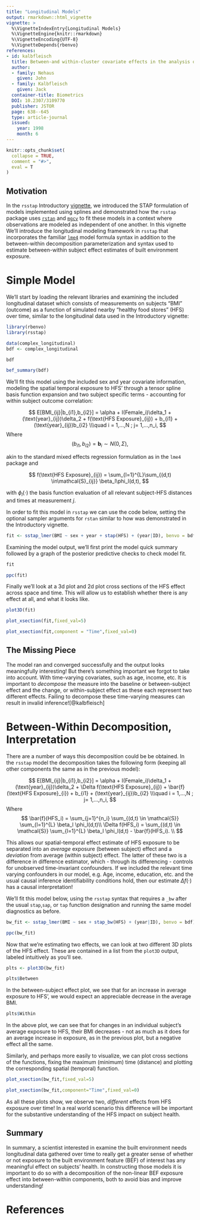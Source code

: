 ```yaml
---
title: "Longitudinal Models"
output: rmarkdown::html_vignette
vignette: >
  %\VignetteIndexEntry{Longitudinal Models}
  %\VignetteEngine{knitr::rmarkdown}
  %\VignetteEncoding{UTF-8}
  %\VignetteDepends{rbenvo}
references:
- id: kalbfleisch
  title: Between-and within-cluster covariate effects in the analysis of clustered data
  author:
  - family: Nehaus
    given: John
  - family: Kalbfleisch
    given: Jack
  container-title: Biometrics
  DOI: 10.2307/3109770
  publisher: JSTOR
  page: 638--645
  type: article-journal
  issued:
    year: 1998
    month: 6
---
```


```r
knitr::opts_chunk$set(
  collapse = TRUE,
  comment = "#>",
  eval = T
)
```



## Motivation

In the `rsstap` Introductory [vignette](https://apeterson91.github.io/rsstap/articles/Introduction.html), we introduced the STAP formulation of models implemented using splines 
and demonstrated how the `rsstap` package uses [`rstan`](https://mc-stan.org/users/interfaces/rstan) and [`mgcv`](https://cran.r-project.org/web/packages/mgcv/index.html) to fit these models in a context where observations are modeled as independent of one another. 
In this vignette We'll introduce the longitudinal modeling framework in `rsstap` that incorporates the familiar [`lme4`](https://github.com/lme4/lme4) model formula syntax in addition to 
the between-within decomposition parameterization and syntax used to estimate between-within subject effect estimates of built environment exposure.

#  Simple Model

We'll start by loading the relevant libraries and examining the included longitudinal dataset which consists of measurements on subjects "BMI" (outcome) as a function of simulated nearby "healthy food stores" (HFS) over time, similar to the longitudinal data used in the Introductory vignette:

```r
library(rbenvo)
library(rsstap)
```

```r
data(complex_longitudinal)
bdf <- complex_longitudinal
```

```r
bdf
```

```r
bef_summary(bdf)
```

We'll fit this model using the included sex and year covariate information, modeling the spatial temporal exposure to HFS' through a tensor spline basis function expansion and two subject specific terms - accounting for within subject outcome correlation:


$$
E[BMI_{ij}|b_{i1},b_{i2}] = \alpha + I(Female_i)\delta_1 + (\text{year}_{ij})\delta_2 + f(\text{HFS Exposure}_{ij}) + b_{i1} + (\text{year}_{ij})b_{i2} \\\quad i = 1,...,N ; j= 1,...,n_i,
$$
Where
$$
(b_{i1},b_{i2}) = \mathbf{b}_i \sim N(0,\Sigma),
$$

akin to the standard mixed effects regression formulation as in the `lme4` package and 

$$
f(\text{HFS Exposure}_{ij}) = \sum_{l=1}^{L}\sum_{(d,t) \in\mathcal{S}_{ij}} \beta_l\phi_l(d,t),
$$

with $\phi_l(\cdot)$ the basis function evaluation of all relevant subject-HFS distances and times at measurement $j$.  


In order to fit this model in `rsstap` we can use the code below, setting the optional sampler arguments for `rstan` similar to how was demonstrated in the Introductory vignette. 


```r
fit <- sstap_lmer(BMI ~ sex + year + stap(HFS) + (year|ID), benvo = bdf)
```

Examining the model output, we'll first print the model quick summary followed by a graph of the posterior predictive checks to check model fit.

```r
fit
```


```r
ppc(fit)
```

Finally we'll look at a 3d plot and 2d plot cross sections of the HFS effect across space and time. This will allow us to establish whether there is any effect at all, and what it looks like.

```r
plot3D(fit)
```

```r
plot_xsection(fit,fixed_val=5)
```

```r
plot_xsection(fit,component = "Time",fixed_val=0)
```

## The Missing Piece
The model ran and converged successfully and the output looks meaningfully interesting! But there's something important we forgot to take into account. With time-varying covariates, such as age, income, etc. It is important to *decompose* the measure into the baseline or between-subject effect and the change, or within-subject effect as these each represent two different effects. Failing to decompose these time-varying measures can result in invalid inference![@kalbfleisch]

# Between-Within Decomposition, Interpretation

There are a number of ways this decomposition could be be obtained. In the `rsstap` model the decomposition takes the following form (keeping all other components the same as in the previous model):

$$
E[BMI_{ij}|b_{i1},b_{i2}] = \alpha + I(Female_i)\delta_1 + (\text{year}_{ij})\delta_2 + \Delta f(\text{HFS Exposure}_{ij}) + \bar{f}(\text{HFS Exposure}_{i}) + b_{i1} + (\text{year}_{ij})b_{i2} \\\quad i = 1,...,N ; j= 1,...,n_i,
$$
Where
$$
\bar{f}(HFS_i) = \sum_{j=1}^{n_i} \sum_{(d,t) \in \mathcal{S}} \sum_{l=1}^{L} \beta_l \phi_l(d,t)\\
\Delta f(HFS_i) = \sum_{(d,t) \in \mathcal{S}} \sum_{l=1}^{L} \beta_l \phi_l(d,t) - \bar{f}(HFS_i). \\
$$

 This allows our spatial-temporal effect estimate of HFS exposure to be separated into an *average* exposure (between subject) effect  and a *deviation* from average (within subject) effect. The latter of these two is a difference in difference estimator, which - through its differencing - controls for unobserved time-invariant confounders. If we included the relevant time varying confounders in our model, e.g. Age, income, education, etc. and the usual causal inference identifiability conditions hold, then our estimate $\Delta f(\cdot)$ has  a causal interpretation!
 
 We'll fit this model below, using the `rsstap` syntax that requires a `_bw` after the usual `stap`,`sap`, or `tap` function designation and running the same model diagnostics as before.


```r
bw_fit <- sstap_lmer(BMI ~ sex + stap_bw(HFS) + (year|ID), benvo = bdf)
```


```r
ppc(bw_fit)
```

Now that we're estimating two effects, we can look at two different 3D plots of the HFS effect. These are contained in a list from the `plot3D` output, labeled intuitively as you'll see.

```r
plts <- plot3D(bw_fit)
```

```r
plts$Between
```

In the between-subject effect plot, we see that for an increase in average exposure to HFS', we would expect an appreciable decrease in the average BMI.

```r
plts$Within
```

In the above plot, we can see that for changes in an individual subject's average exposure to HFS, their BMI decreases - not as much as it does for an average increase in exposure, as in the previous plot, but a negative effect all the same.

Similarly, and perhaps more easily to visualize, we can plot cross sections of the functions, fixing the maximum (minimum) time (distance) and plotting the corresponding spatial (temporal) function.

```r
plot_xsection(bw_fit,fixed_val=5)
```

```r
plot_xsection(bw_fit,component="Time",fixed_val=0)
```

As all these plots show, we observe two, *different* effects from HFS exposure over time! In a real world scenario this difference will be important for the substantive understanding of the HFS impact on subject health.


## Summary

In summary, a scientist interested in examine the built environment needs longitudinal data gathered over time to really get a greater sense of whether or not exposure to the built environment feature (BEF) of interest has any meaningful effect on subjects' health. In constructing those models it is important to do so with a decomposition of the non-linear BEF exposure effect into between-within components, both to avoid bias and improve understanding!


# References 

